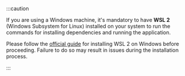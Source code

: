 :::caution

If you are using a Windows machine, it's mandatory to have **WSL 2** (Windows Subsystem for Linux) installed on your system to run the commands for installing dependencies and running the application.

Please follow the [official guide](https://learn.microsoft.com/en-us/windows/wsl/about) for installing WSL 2 on Windows before proceeding. Failure to do so may result in issues during the installation process.

:::